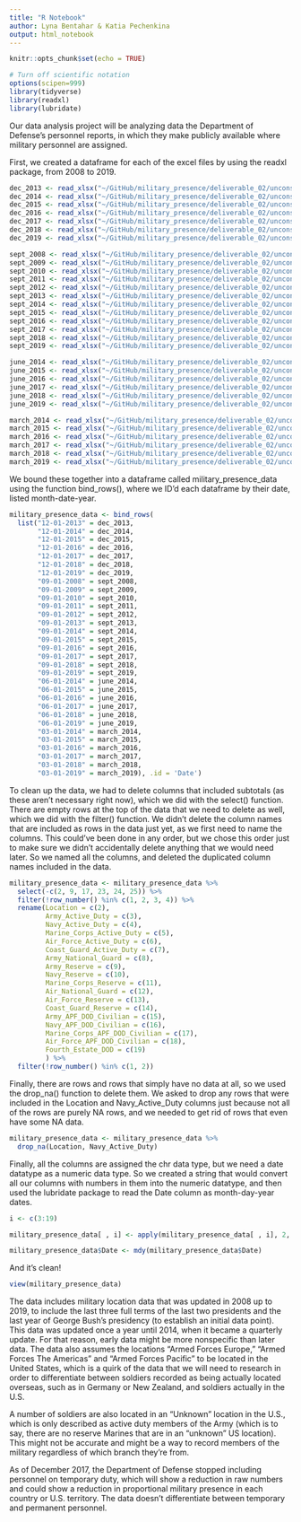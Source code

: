 ```yaml
---
title: "R Notebook"
author: Lyna Bentahar & Katia Pechenkina
output: html_notebook
---
```


```r
knitr::opts_chunk$set(echo = TRUE)
```

```r
# Turn off scientific notation
options(scipen=999)
library(tidyverse)
library(readxl)
library(lubridate)

```

Our data analysis project will be analyzing data the Department of Defense's personnel reports, in which they make publicly available where military personnel are assigned.

First, we created a dataframe for each of the excel files by using the readxl package, from 2008 to 2019.

```r

dec_2013 <- read_xlsx("~/GitHub/military_presence/deliverable_02/unconsolidated_data/raw_data/dec_2013.xlsx")
dec_2014 <- read_xlsx("~/GitHub/military_presence/deliverable_02/unconsolidated_data/raw_data/dec_2014.xlsx")
dec_2015 <- read_xlsx("~/GitHub/military_presence/deliverable_02/unconsolidated_data/raw_data/dec_2015.xlsx")
dec_2016 <- read_xlsx("~/GitHub/military_presence/deliverable_02/unconsolidated_data/raw_data/dec_2016.xlsx")
dec_2017 <- read_xlsx("~/GitHub/military_presence/deliverable_02/unconsolidated_data/raw_data/dec_2017.xlsx")
dec_2018 <- read_xlsx("~/GitHub/military_presence/deliverable_02/unconsolidated_data/raw_data/dec_2018.xlsx")
dec_2019 <- read_xlsx("~/GitHub/military_presence/deliverable_02/unconsolidated_data/raw_data/dec_2019.xlsx")

sept_2008 <- read_xlsx("~/GitHub/military_presence/deliverable_02/unconsolidated_data/raw_data/sept_2008.xlsx")
sept_2009 <- read_xlsx("~/GitHub/military_presence/deliverable_02/unconsolidated_data/raw_data/sept_2009.xlsx")
sept_2010 <- read_xlsx("~/GitHub/military_presence/deliverable_02/unconsolidated_data/raw_data/sept_2010.xlsx")
sept_2011 <- read_xlsx("~/GitHub/military_presence/deliverable_02/unconsolidated_data/raw_data/sept_2011.xlsx")
sept_2012 <- read_xlsx("~/GitHub/military_presence/deliverable_02/unconsolidated_data/raw_data/sept_2012.xlsx")
sept_2013 <- read_xlsx("~/GitHub/military_presence/deliverable_02/unconsolidated_data/raw_data/sept_2013.xlsx")
sept_2014 <- read_xlsx("~/GitHub/military_presence/deliverable_02/unconsolidated_data/raw_data/sept_2014.xlsx")
sept_2015 <- read_xlsx("~/GitHub/military_presence/deliverable_02/unconsolidated_data/raw_data/sept_2015.xlsx")
sept_2016 <- read_xlsx("~/GitHub/military_presence/deliverable_02/unconsolidated_data/raw_data/sept_2016.xlsx")
sept_2017 <- read_xlsx("~/GitHub/military_presence/deliverable_02/unconsolidated_data/raw_data/sept_2017.xlsx")
sept_2018 <- read_xlsx("~/GitHub/military_presence/deliverable_02/unconsolidated_data/raw_data/sept_2018.xlsx")
sept_2019 <- read_xlsx("~/GitHub/military_presence/deliverable_02/unconsolidated_data/raw_data/sept_2019.xlsx")

june_2014 <- read_xlsx("~/GitHub/military_presence/deliverable_02/unconsolidated_data/raw_data/june_2014.xlsx")
june_2015 <- read_xlsx("~/GitHub/military_presence/deliverable_02/unconsolidated_data/raw_data/june_2015.xlsx")
june_2016 <- read_xlsx("~/GitHub/military_presence/deliverable_02/unconsolidated_data/raw_data/june_2016.xlsx")
june_2017 <- read_xlsx("~/GitHub/military_presence/deliverable_02/unconsolidated_data/raw_data/june_2017.xlsx")
june_2018 <- read_xlsx("~/GitHub/military_presence/deliverable_02/unconsolidated_data/raw_data/june_2018.xlsx")
june_2019 <- read_xlsx("~/GitHub/military_presence/deliverable_02/unconsolidated_data/raw_data/june_2019.xlsx")

march_2014 <- read_xlsx("~/GitHub/military_presence/deliverable_02/unconsolidated_data/raw_data/march_2014.xlsx")
march_2015 <- read_xlsx("~/GitHub/military_presence/deliverable_02/unconsolidated_data/raw_data/march_2015.xlsx")
march_2016 <- read_xlsx("~/GitHub/military_presence/deliverable_02/unconsolidated_data/raw_data/march_2016.xlsx")
march_2017 <- read_xlsx("~/GitHub/military_presence/deliverable_02/unconsolidated_data/raw_data/march_2017.xlsx")
march_2018 <- read_xlsx("~/GitHub/military_presence/deliverable_02/unconsolidated_data/raw_data/march_2018.xlsx")
march_2019 <- read_xlsx("~/GitHub/military_presence/deliverable_02/unconsolidated_data/raw_data/march_2019.xlsx")

```

We bound these together into a dataframe called military_presence_data using the function bind_rows(), where we ID'd each dataframe by their date, listed month-date-year.

```r

military_presence_data <- bind_rows(
  list("12-01-2013" = dec_2013, 
       "12-01-2014" = dec_2014, 
       "12-01-2015" = dec_2015, 
       "12-01-2016" = dec_2016, 
       "12-01-2017" = dec_2017, 
       "12-01-2018" = dec_2018, 
       "12-01-2019" = dec_2019, 
       "09-01-2008" = sept_2008, 
       "09-01-2009" = sept_2009, 
       "09-01-2010" = sept_2010, 
       "09-01-2011" = sept_2011, 
       "09-01-2012" = sept_2012, 
       "09-01-2013" = sept_2013, 
       "09-01-2014" = sept_2014, 
       "09-01-2015" = sept_2015, 
       "09-01-2016" = sept_2016, 
       "09-01-2017" = sept_2017, 
       "09-01-2018" = sept_2018, 
       "09-01-2019" = sept_2019, 
       "06-01-2014" = june_2014, 
       "06-01-2015" = june_2015, 
       "06-01-2016" = june_2016, 
       "06-01-2017" = june_2017, 
       "06-01-2018" = june_2018, 
       "06-01-2019" = june_2019, 
       "03-01-2014" = march_2014, 
       "03-01-2015" = march_2015, 
       "03-01-2016" = march_2016, 
       "03-01-2017" = march_2017, 
       "03-01-2018" = march_2018, 
       "03-01-2019" = march_2019), .id = 'Date')

```

To clean up the data, we had to delete columns that included subtotals (as these aren't necessary right now), which we did with the select() function. There are empty rows at the top of the data that we need to delete as well, which we did with the filter() function. We didn't delete the column names that are included as rows in the data just yet, as we first need to name the columns. This could've been done in any order, but we chose this order just to make sure we didn't accidentally delete anything that we would need later. So we named all the columns, and deleted the duplicated column names included in the data.

```r

military_presence_data <- military_presence_data %>% 
  select(-c(2, 9, 17, 23, 24, 25)) %>% 
  filter(!row_number() %in% c(1, 2, 3, 4)) %>% 
  rename(Location = c(2), 
         Army_Active_Duty = c(3), 
         Navy_Active_Duty = c(4), 
         Marine_Corps_Active_Duty = c(5),
         Air_Force_Active_Duty = c(6),
         Coast_Guard_Active_Duty = c(7),
         Army_National_Guard = c(8),
         Army_Reserve = c(9),
         Navy_Reserve = c(10),
         Marine_Corps_Reserve = c(11),
         Air_National_Guard = c(12),
         Air_Force_Reserve = c(13),
         Coast_Guard_Reserve = c(14),
         Army_APF_DOD_Civilian = c(15),
         Navy_APF_DOD_Civilian = c(16),
         Marine_Corps_APF_DOD_Civilian = c(17),
         Air_Force_APF_DOD_Civilian = c(18),
         Fourth_Estate_DOD = c(19)
         ) %>% 
  filter(!row_number() %in% c(1, 2))

```

Finally, there are rows and rows that simply have no data at all, so we used the drop_na() function to delete them. We asked to drop any rows that were included in the Location and Navy_Active_Duty columns just because not all of the rows are purely NA rows, and we needed to get rid of rows that even have some NA data. 

```r

military_presence_data <- military_presence_data %>% 
  drop_na(Location, Navy_Active_Duty)

```

Finally, all the columns are assigned the chr data type, but we need a date datatype as a numeric data type. So we created a string that would convert all our columns with numbers in them into the numeric datatype, and then used the lubridate package to read the Date column as month-day-year dates.

```r

i <- c(3:19)

military_presence_data[ , i] <- apply(military_presence_data[ , i], 2, function(x) as.numeric(as.character(x)))

military_presence_data$Date <- mdy(military_presence_data$Date)


```

And it's clean!
```r

view(military_presence_data)
```

The data includes military location data that was updated in 2008 up to 2019, to include the last three full terms of the last two presidents and the last year of George Bush's presidency (to establish an initial data point). This data was updated once a year until 2014, when it became a quarterly update. For that reason, early data might be more nonspecific than later data. The data also assumes the locations "Armed Forces Europe," "Armed Forces The Americas" and "Armed Forces Pacific" to be located in the United States, which is a quirk of the data that we will need to research in order to differentiate between soldiers recorded as being actually located overseas, such as in Germany or New Zealand, and soldiers actually in the U.S.

A number of soldiers are also located in an "Unknown" location in the U.S., which is only described as active duty members of the Army (which is to say, there are no reserve Marines that are in an "unknown" US location). This might not be accurate and might be a way to record members of the military regardless of which branch they're from.

As of December 2017, the Department of Defense stopped including personnel on temporary duty, which will show a reduction in raw numbers and could show a reduction in proportional military presence in each country or U.S. territory. The data doesn't differentiate between temporary and permanent personnel.
